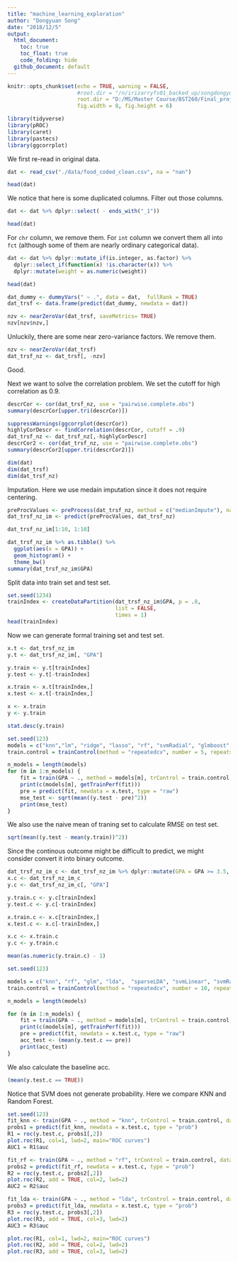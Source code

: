 ```yaml
---
title: "machine_learning_exploration"
author: "Dongyuan Song"
date: "2018/12/5"
output:
  html_document:
    toc: true
    toc_float: true
    code_folding: hide
  github_document: default
---
```

```r
knitr::opts_chunk$set(echo = TRUE, warning = FALSE, 
                      #root.dir = "/n/irizarryfs01_backed_up/songdongyuan/PBM-Exploration/", 
                      root.dir = "D:/MS/Master Course/BST260/Final_project/BST260", 
                      fig.width = 8, fig.height = 6)
```

```r
library(tidyverse)
library(pROC)
library(caret)
library(pastecs)
library(ggcorrplot)
```

We first re-read in original data.
```r
dat <- read_csv("./data/food_coded_clean.csv", na = "nan")
```

```r
head(dat)
```

We notice that here is some duplicated columns. Filter out those columns.
```r
dat <- dat %>% dplyr::select( - ends_with("_1"))
```

```r
head(dat)
```

For `chr` column, we remove them. For `int` column we convert them all into `fct` (although some of them are nearly ordinary categorical data).
```r
dat <- dat %>% dplyr::mutate_if(is.integer, as.factor) %>%
  dplyr::select_if(function(x) !is.character(x)) %>%
  dplyr::mutate(weight = as.numeric(weight))
```


```r
head(dat)
```


```r
dat_dummy <- dummyVars(" ~ .", data = dat,  fullRank = TRUE)
dat_trsf <- data.frame(predict(dat_dummy, newdata = dat))
```

```r
nzv <- nearZeroVar(dat_trsf, saveMetrics= TRUE)
nzv[nzv$nzv,]
```
Unluckily, there are some near zero-variance factors. We remove them.

```r
nzv <- nearZeroVar(dat_trsf)
dat_trsf_nz <- dat_trsf[, -nzv]
```

Good.


Next we want to solve the correlation problem. We set the cutoff for high correlation as 0.9.
```r
descrCor <- cor(dat_trsf_nz, use = "pairwise.complete.obs")
summary(descrCor[upper.tri(descrCor)])

suppressWarnings(ggcorrplot(descrCor))
highlyCorDescr <- findCorrelation(descrCor, cutoff = .9)
dat_trsf_nz <- dat_trsf_nz[,-highlyCorDescr]
descrCor2 <- cor(dat_trsf_nz, use = "pairwise.complete.obs")
summary(descrCor2[upper.tri(descrCor2)])
```

```r
dim(dat)
dim(dat_trsf)
dim(dat_trsf_nz)
```



Imputation. Here we use medain imputation since it does not require centering.  
```r
preProcValues <- preProcess(dat_trsf_nz, method = c("medianImpute"), na.remove = TRUE)
dat_trsf_nz_im <- predict(preProcValues, dat_trsf_nz)
```

```r
dat_trsf_nz_im[1:10, 1:10]
```


```r
dat_trsf_nz_im %>% as.tibble() %>%
  ggplot(aes(x = GPA)) +
  geom_histogram() +
  theme_bw()
summary(dat_trsf_nz_im$GPA)
```

Split data into train set and test set.
```r
set.seed(1234)
trainIndex <- createDataPartition(dat_trsf_nz_im$GPA, p = .8, 
                                  list = FALSE, 
                                  times = 1)
head(trainIndex)
```


Now we can generate formal training set and test set.
```r
x.t <- dat_trsf_nz_im
y.t <- dat_trsf_nz_im[, "GPA"]
```

```r
y.train <- y.t[trainIndex]
y.test <- y.t[-trainIndex]

x.train <- x.t[trainIndex,]
x.test <- x.t[-trainIndex,]
```

```r
x <- x.train
y <- y.train
```

```r
stat.desc(y.train)
```


```r
set.seed(123)
models = c("knn","lm", "ridge", "lasso", "rf", "svmRadial", "glmboost", "xgbLinear", "nnet")
train.control = trainControl(method = "repeatedcv", number = 5, repeats = 10, verbose = FALSE)

n_models = length(models)
for (m in 1:n_models) {
    fit = train(GPA ~ ., method = models[m], trControl = train.control, data = x)
    print(c(models[m], getTrainPerf(fit)))
    pre = predict(fit, newdata = x.test, type = "raw")
    mse_test <- sqrt(mean((y.test - pre)^2))
    print(mse_test)
}
```

We also use the naive mean of traning set to calculate RMSE on test set.
```r
sqrt(mean((y.test - mean(y.train))^2))
```


Since the continous outcome might be difficult to predict, we might consider convert it into binary outcome. 
```r
dat_trsf_nz_im_c <- dat_trsf_nz_im %>% dplyr::mutate(GPA = GPA >= 3.5, GPA = as.factor(GPA))
x.c <- dat_trsf_nz_im_c
y.c <- dat_trsf_nz_im_c[, "GPA"]
```

```r
y.train.c <- y.c[trainIndex]
y.test.c <- y.c[-trainIndex]

x.train.c <- x.c[trainIndex,]
x.test.c <- x.c[-trainIndex,]
```

```r
x.c <- x.train.c
y.c <- y.train.c
```

```r
mean(as.numeric(y.train.c) - 1)
```

```r
set.seed(123)

models = c("knn", "rf", "glm", "lda",  "sparseLDA", "svmLinear", "svmRadial", "svmRadialWeights")
train.control = trainControl(method = "repeatedcv", number = 10, repeats = 10, verbose = FALSE)

n_models = length(models)

for (m in 1:n_models) {
    fit = train(GPA ~ ., method = models[m], trControl = train.control, data = x.c)
    print(c(models[m], getTrainPerf(fit)))
    pre = predict(fit, newdata = x.test.c, type = "raw")
    acc_test <- (mean(y.test.c == pre))
    print(acc_test)
}
```

We also calculate the baseline acc.
```r
(mean(y.test.c == TRUE))
```


Notice that SVM does not generate probability. Here we compare KNN and Random Forest.
```r
set.seed(123)
fit_knn <- train(GPA ~ ., method = "knn", trControl = train.control, data = x.c)
probs1 = predict(fit_knn, newdata = x.test.c, type = "prob")
R1 = roc(y.test.c, probs1[,2])
plot.roc(R1, col=1, lwd=2, main="ROC curves")
AUC1 = R1$auc

fit_rf <- train(GPA ~ ., method = "rf", trControl = train.control, data = x.c)
probs2 = predict(fit_rf, newdata = x.test.c, type = "prob")
R2 = roc(y.test.c, probs2[,2])
plot.roc(R2, add = TRUE, col=2, lwd=2)
AUC2 = R2$auc

fit_lda <- train(GPA ~ ., method = "lda", trControl = train.control, data = x.c)
probs3 = predict(fit_lda, newdata = x.test.c, type = "prob")
R3 = roc(y.test.c, probs3[,2])
plot.roc(R3, add = TRUE, col=3, lwd=2)
AUC3 = R3$auc
```

```r
plot.roc(R1, col=1, lwd=2, main="ROC curves")
plot.roc(R2, add = TRUE, col=2, lwd=2)
plot.roc(R3, add = TRUE, col=3, lwd=2)
```

